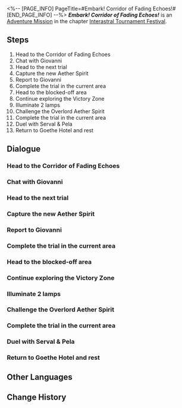 <%-- [PAGE_INFO]
PageTitle=#Embark! Corridor of Fading Echoes!#
[END_PAGE_INFO] --%>
{{Stub|Dialogue, characters, and location(s)}}
{{Mission Infobox
|id            = 8014102
|title         = 
|image         = Mission Embark! Corridor of Fading Echoes!.png
|type          = Adventure
|event_name    = 
|chapter       = Interastral Tournament Festival
|requirements  = [[Adventure Mission]] ''[[Let's Go! Aetherium Wars!]]'' completed
|summary       = To qualify for the championship, you must complete all the Victory Zone trials.<br />You have cleared the Victory Zone in the Corridor of Fading Echoes and obtained the Mastery Marks from Serval and Pela.
|characters    = <!--characters that appear in this mission-->
|startLocation = <!--location as it intially appears on the mission screen-->
|world         = <!--i.e. Penacony-->
|area          = <!--i.e. A Child's Dream-->
|prev          = 
|next          = Onward! Cloudford!
|exp           = 200
|credits       = 40000
|stellarJade   = 
|other         = {{Card List|Traveler's Guide*6; Lost Crystal*4|delim=;}}
}}
'''''Embark! Corridor of Fading Echoes!''''' is an [[Adventure Mission]] in the chapter [[Interastral Tournament Festival]].

==Steps==
# Head to the Corridor of Fading Echoes
# Chat with Giovanni
# Head to the next trial
# Capture the new Aether Spirit
# Report to Giovanni
# Complete the trial in the current area
# Head to the blocked-off area
# Continue exploring the Victory Zone
# Illuminate 2 lamps
# Challenge the Overlord Aether Spirit
# Complete the trial in the current area
# Duel with Serval & Pela
# Return to Goethe Hotel and rest

<!--
==Gameplay Notes==

--><!--
==Trial Character==

-->
==Dialogue==
{{Stub Dialogue}}
===Head to the Corridor of Fading Echoes===
{{Mission Description|type=adventure|location=<!--to be added-->|Mr. Giovanni says you can only participate in the matches in the festival by completing trials in every Victory Zone and obtain Mastery marks.<br />Corridor of Fading Echoes is your first stop. What kind of challenges await within?}}
{{Dialogue Start}}
:{{tx}}
{{Dialogue End}}

===Chat with Giovanni===
{{Mission Description|type=adventure|location=<!--to be added-->|update|Mr. Giovanni says you can only participate in the matches in the festival by completing trials in every Victory Zone and obtain Mastery marks.<br />What should you do after reaching a Victory Zone? Why don't you ask the omnipotent Mr. Giovanni.}}
{{Dialogue Start}}
:{{tx}}
{{Dialogue End}}

===Head to the next trial===
{{Mission Description|type=adventure|location=<!--to be added-->|update|In order to challenge the championship contender for each Victory Zone, you must complete the corresponding trial in the Zone.<br />According to Serval and Pela, the trial here is to light up all the Snowshine Lamps... It really makes one wonder whether they're exploiting the challengers' free labor. Anyways, let's go solve all the puzzles in this Zone and get the Mastery Marks!}}
{{Dialogue Start}}
:{{tx}}
{{Dialogue End}}

===Capture the new Aether Spirit===
{{Mission Description|type=adventure|location=<!--to be added-->|update|You must build a powerful team before you can become the champion.<br />Collect roaming data and capture Aether Spirits of your own!}}
{{Dialogue Start}}
:{{tx}}
{{Dialogue End}}

===Report to Giovanni===
{{Mission Description|type=adventure|location=<!--to be added-->|update|You must build a powerful team before you can become the champion.<br />You've caught enough Aether Spirits. It's time to go seek instructions for the next step from Mr. Giovanni.}}
{{Dialogue Start}}
:{{tx}}
{{Dialogue End}}

===Complete the trial in the current area===
{{Mission Description|type=adventure|location=<!--to be added-->|update|In order to challenge the championship contender for each Victory Zone, you must complete the corresponding trial in the Zone.<br />According to Serval and Pela, the trial here is to light up all the Snowshine Lamps... It really makes one wonder whether they're exploiting the challengers' free labor. Anyways, let's go solve all the puzzles in this Zone and get the Mastery Marks!}}
{{Dialogue Start}}
:{{tx}}
{{Dialogue End}}

===Head to the blocked-off area===
{{Mission Description|type=adventure|location=<!--to be added-->|update|Mr. Giovanni says players with the Marks will be qualified to enter the new area in the Victory Zone, and the powerful Overlord Aether Spirit awaits you there...}}
{{Dialogue Start}}
:{{tx}}
{{Dialogue End}}

===Continue exploring the Victory Zone===
{{Mission Description|type=adventure|location=<!--to be added-->|update|You've already captured enough Aether Spirits. It's time to keep moving.}}
{{Dialogue Start}}
:{{tx}}
{{Dialogue End}}

===Illuminate 2 lamps===
{{Mission Description|type=adventure|location=<!--to be added-->|update|In order to challenge the championship contender for each Victory Zone, you must complete the corresponding trial in the Zone.<br />According to Serval and Pela, the trial here is to light up all the Snowshine Lamps... It really makes one wonder whether they're exploiting the challengers' free labor. Anyways, let's give it a go with the two lamps in front of you.}}
{{Dialogue Start}}
:{{tx}}
{{Dialogue End}}

===Challenge the Overlord Aether Spirit===
{{Mission Description|type=adventure|location=<!--to be added-->|update|The Overlord Aether Spirit appears. Go defeat it and claim its power as your own!}}
{{Dialogue Start}}
:{{tx}}
{{Dialogue End}}

===Complete the trial in the current area===
{{Mission Description|type=adventure|location=<!--to be added-->|update|In order to challenge the championship contender for each Victory Zone, you must complete the corresponding trial in the Zone.<br />According to Serval and Pela, the trial here is to light up all the Snowshine Lamps... It really makes one wonder whether they're exploiting the challengers' free labor. Anyways, let's go solve all the puzzles in this Zone and get the Mastery Marks!}}
{{Dialogue Start}}
:{{tx}}
{{Dialogue End}}

===Duel with Serval & Pela===
{{Mission Description|type=adventure|location=<!--to be added-->|update|You've already completed all trials. It's time to go back and challenge Serval and Pela.}}
{{Dialogue Start}}
:{{tx}}
{{Dialogue End}}

===Return to Goethe Hotel and rest===
{{Mission Description|type=adventure|location=<!--to be added-->|update|You've already finished all the challenges in the Corridor of Fading Echoes Victory Zone. This is the first step toward the championship. Now is the time to go back and rest your strength.}}
{{Dialogue Start}}
:{{tx}}
{{Dialogue End}}

==Other Languages==
{{Other Languages
|en   = Embark! Corridor of Fading Echoes!
|zhs  = 出发！残响回廊
|zht  = 出發！殘響迴廊
|ja   = 出発！残響回廊
|ko   = 가자! 잔향의 회랑
|es   = ¡Al Pasadizo de los ecos apagados!
|fr   = À l'assaut du Couloir des échos faiblissants !
|ru   = Выдвигаемся! Коридор исчезающего эха!
|th   = ออกเดินทางสู่ Corridor of Fading Echoes
|vi   = Xuất Phát! Hành Lang Âm Vang
|de   = Ausschwärmen, Korridor der verhallenden Echos!
|id   = Berangkat! Corridor of Fading Echoes!
|pt   = Embarcar! Corredor de Ecos Atenuados!
}}

==Change History==
{{Change History|1.4}}
